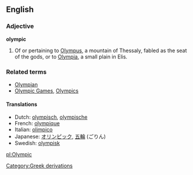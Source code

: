 ==English==
===Adjective===
'''olympic'''

# Of or pertaining to [[Olympus]], a mountain of Thessaly, fabled as the seat of the gods, or to [[Olympia]], a small plain in Elis.

===Related terms===
*[[Olympian]]
*[[Olympic Games]], [[Olympics]]

====Translations====
*Dutch: [[olympisch]], [[olympische]]
*French: [[olympique]]
*Italian: [[olimpico]]
*Japanese: [[オリンピック]], [[五輪]] (ごりん)
*Swedish: [[olympisk]]

[[pl:Olympic]]
[[Category:Greek derivations]]